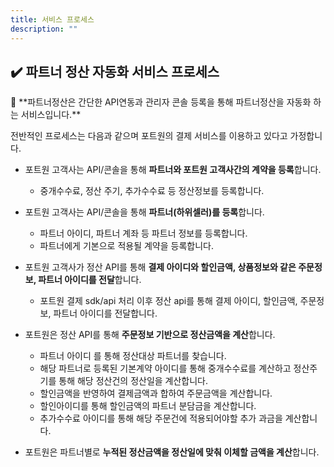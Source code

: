 ```yaml
---
title: 서비스 프로세스
description: ""
---
```



## ✔️ 파트너 정산 자동화 서비스 프로세스

<Hint style="etc">
  📘  **파트너정산은 간단한 API연동과 관리자 콘솔 등록을 통해 파트너정산을 자동화 하는 서비스입니다.**
</Hint>

전반적인 프로세스는 다음과 같으며 포트원의 결제 서비스를 이용하고 있다고 가정합니다.

- 포트원 고객사는 API/콘솔을 통해 **파트너와 포트원 고객사간의 계약을 등록**합니다.
  - 중개수수료, 정산 주기, 추가수수료 등 정산정보를 등록합니다.

- 포트원 고객사는 API/콘솔을 통해 **파트너(하위셀러)를 등록**합니다.
  - 파트너 아이디, 파트너 계좌 등 파트너 정보를 등록합니다.
  - 파트너에게 기본으로 적용될 계약을 등록합니다.

- 포트원 고객사가 정산 API를 통해 **결제 아이디와 할인금액, 상품정보와 같은 주문정보, 파트너 아이디를 전달**합니다.
  - 포트원 결제 sdk/api 처리 이후 정산 api를 통해 결제 아이디, 할인금액, 주문정보, 파트너 아이디를 전달합니다.

- 포트원은 정산 API를 통해 **주문정보 기반으로 정산금액을 계산**합니다.
  - 파트너 아이디 를 통해 정산대상 파트너를 찾습니다.
  - 해당 파트너로 등록된 기본계약 아이디를 통해 중개수수료를 계산하고 정산주기를 통해 해당 정산건의 정산일을 계산합니다.
  - 할인금액을 반영하여 결제금액과 합하여 주문금액을 계산합니다.
  - 할인아이디를 통해 할인금액의 파트너 분담금을 계산합니다.
  - 추가수수료 아이디를 통해 해당 주문건에 적용되어야할 추가 과금을 계산합니다.

- 포트원은 파트너별로 **누적된 정산금액을 정산일에 맞춰 이체할 금액을 계산**합니다.
